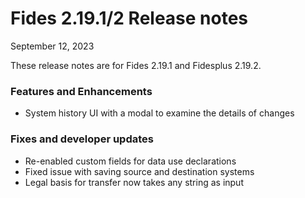 # Fides 2.19.1/2 Release notes
September 12, 2023

These release notes are for Fides 2.19.1 and Fidesplus 2.19.2.

### Features and Enhancements
- System history UI with a modal to examine the details of changes

### Fixes and developer updates
- Re-enabled custom fields for data use declarations
- Fixed issue with saving source and destination systems
- Legal basis for transfer now takes any string as input


